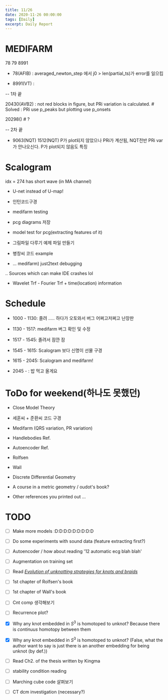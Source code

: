 ```yaml
---
title: 11/26
date: 2020-11-26 00:00:00
tags: [Daily]
excerpt: Daily Report
---
```


# MEDIFARM

78 79 8991

* 78(AFIB) : averaged_newton_step 에서 j0 > len(partial_ts)가 error를 일으킴

* 8991(VT) : 

-- 1차 끝

20430(AVB2) : not red blocks in figure, but PRi variation is calculated.  # Solved : PRi use p_peaks but plotting use p_onsets

20298()  # ?

-- 2차 끝

* 9063(NQT) 1512(NQT) P가 plot되지 않았으나 PRi가 계산됨, NQT전반 PRi var가 안나오신다. P가 plot되지 않음도 특징

# Scalogram

idx = 274 has short wave (in MA channel)

* U-net instead of U-map!

* 인턴코드구경

* medifarm testing 

* pcg diagrams 저장

* model test for pcg(extracting features of it)

* 그림파일 다루기 예제 파일 만들기  

* 병창씨 코드 example

* ... medifarm) just2text debugging

.. Sources which can make IDE crashes lol

* Wavelet Trf - Fourier Trf + time(location) information




# Schedule

* 1000 - 1130: 졸려 ..... 하다가 오토와서 버그 어쩌고저쩌고 난장판

* 1130 - 1517: medifarm 버그 확인 및 수정

* 1517 - 1545: 졸려서 잠깐 잠

* 1545 - 1615: Scalogram 보다 신명이 선물 구경

* 1615 - 2045: Scalogram and medifarm!

* 2045 - : 밥 먹고 올게요



# ToDo for weekend(하나도 못했던)

* Close Model Theory

* 세훈씨 + 준환씨 코드 구경

* Medifarm (QRS variation, PR variation)

* Handlebodies Ref.

* Autoencoder Ref.

* Rolfsen

* Wall

* Discrete Differential Geometry

* A course in a metric geometry / oudot's book?

* Other references you printed out ...

# TODO

- [ ] Make more models :D:D:D:D:D:D:D:D:D

- [ ] Do some experiments with sound data (feature extracting first?)

- [ ] Autoencoder / how about reading '12 automatic ecg blah blah'

- [ ] Augmentation on training set

- [ ] Read [_Evolution of unknotting strategies for knots and braids_](https://arxiv.org/abs/1302.0787)

- [ ] 1st chapter of Rolfsen's book

- [ ] 1st chapter of Wall's book

- [ ] Cnt comp 생각해보기

- [ ] Recurrence plot?

- [x] Why any knot embedded in $S^3$ is homotoped to unknot? Because there is _continuus_ homotopy between  them

- [x] Why any knot embedded in $S^3$ is homotoped to unknot? (False, what the author want to say is just there is an another embedding for being unknot (by def.))

- [ ] Read Ch2. of the thesis written by Kingma

- [ ] stability condition reading

- [ ] Marching cube code 살펴보기

- [ ] CT dcm investigation (necessary?)



